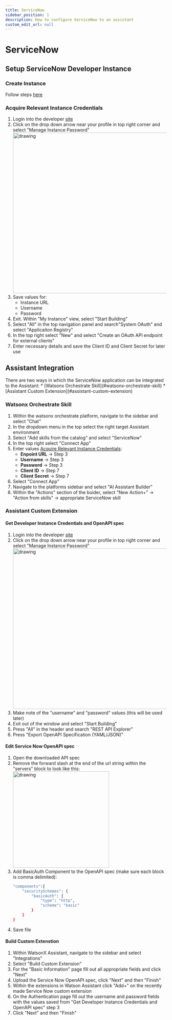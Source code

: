 ```yaml
---
title: ServiceNow
sidebar_position: 1
description: How to configure ServiceNow to an assistant
custom_edit_url: null
---
```


# ServiceNow

## Setup ServiceNow Developer Instance
<div style={{ borderBottom: '1px solid #000', marginTop: '20px', marginBottom: '20px' }}></div>

### Create Instance
Follow steps [here](https://developer.servicenow.com/dev.do#!/learn/learning-plans/tokyo/new_to_servicenow/app_store_learnv2_buildmyfirstapp_tokyo_personal_developer_instances)

### Acquire Relevant Instance Credentials
1. Login into the developer [site](https://developer.servicenow.com/dev.do)
2. Click on the drop down arrow near your profile in top right corner and select "Manage Instance Password"
    <img src="https://zenhub.ibm.com/images/64b6ea16cb0d621557d315d9/58004866-1119-4ce4-8b8e-f2b00b25ba1b" alt="drawing" width="500"/>
3. Save values for:
    * Instance URL
    * Username
    * Password
4. Exit. Within "My Instance" view, select "Start Building"
5. Select "All" in the top navigation panel and search"System OAuth" and select "Applicaiton Registry"
6. In the top right select "New" and select "Create an OAuth API endpoint for external clients"
7. Enter necessary details and save the Client ID and Client Secret for later use


## Assistant Integration
<div style={{ borderBottom: '1px solid #000', marginTop: '20px', marginBottom: '20px' }}></div>
There are two ways in which the ServiceNow application can be integrated to the Assistant:
* [Watsonx Orchestrate Skill](#watsonx-orchestrate-skill)
* [Assistant Custom Extension](#assistant-custom-extension)

### Watsonx Orchestrate Skill
1. Within the watsonx orchestrate platform,  navigate to the sidebar and select "Chat"
2. In the dropdown menu in the top select the right target Assistant environment
3. Select "Add skills from the catalog" and select "ServiceNow"
4. In the top right select "Connect App"
5. Enter values [Acquire Relevant Instance Credentials](#acquire-relevant-instance-credentials):
    * **Enpoint URL** -> Step 3
    * **Username** -> Step 3
    * **Password** -> Step 3
    * **Client ID** -> Step 7
    * **Client Secret** -> Step 7
6. Select "Connect App"
7. Navigate to the platforms sidebar and select "AI Assistant Builder"
8. Within the "Actions" section of the buider, select "New Action+" -> "Action from skills" -> appropriate ServiceNow skill

### Assistant Custom Extension

#### **Get Developer Instance Credentials and OpenAPI spec**

1. Login into the developer [site](https://developer.servicenow.com/dev.do)
2. Click on the drop down arrow near your profile in top right corner and select "Manage Instance Password"
    <img src="https://zenhub.ibm.com/images/64b6ea16cb0d621557d315d9/58004866-1119-4ce4-8b8e-f2b00b25ba1b" alt="drawing" width="500"/>
3. Make note of the "username" and "password" values (this will be used later)
4. Exit out of the window and select "Start Building"
5. Press "All" in the header and search "REST API Explorer"
6. Press "Export OpenAPI Specification (YAML/JSON)"

#### **Edit Service Now OpenAPI spec**
1. Open the downloaded API spec
2. Remove the forward slash at the end of the url string within the "servers" block to look like this:
     <img src="https://zenhub.ibm.com/images/64b6ea16cb0d621557d315d9/32a80241-3fa6-4659-9fb2-9faaf71f4f04" alt="drawing" width="300"/>
3. Add BasicAuth Component to the OpenAPI spec (make sure each block is comma delimited):
    ```sh
    "components":{
        "securitySchemes": {
            "basicAuth": {
                "type": "http",
                "scheme": "basic"
            }
        }
    }
    ```
4. Save file
#### **Build Custom Extenstion**
1. Within WatsonX Assistant, navigate to the sidebar and select "Integrations"
2. Select "Build Custom Extension"
3. For the "Basic Information" page fill out all appropriate fields and click "Next"
4. Upload the Service Now OpenAPI spec, click "Next" and then "Finish"
5. Within the extensions in Watson Assistant click "Add+" on the recently made Service Now custom extension
6. On the Authentication page fill out the username and password fields with the values saved from "Get Developer Instance Credentials and OpenAPI spec" step 3
7. Click "Next" and then "Finish"
